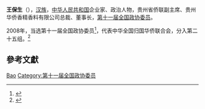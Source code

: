 '''王保生'''（{{bd|1952年||}}），[[汉族|汉族]]，[[中华人民共和国|中华人民共和国]]企业家、政治人物，贵州省侨联副主席、贵州华侨香精香料有限公司总裁、董事长，[[第十一届全国政协委员|第十一届全国政协委员]]。

2008年，当选第十一届全国政协委员<ref>{{cite news|title=第十一届全国政协委员名单|url=http://www.indaa.com.cn/zt/2009qglh/zxzs/200903/t20090303_127573.html|accessdate=2013-04-09|newspaper=新华社北京1月25日电 中国人民政治协商会议第十一届全国委员会委员名单(共2237人，2008年1月25日政协第十届全国委员会常务委员会第二十次会议通过)|date=2008年1月25日|deadurl=yes|archiveurl=https://web.archive.org/web/20130928014403/http://www.indaa.com.cn/zt/2009qglh/zxzs/200903/t20090303_127573.html|archivedate=2013年9月28日}}</ref>，代表中华全国归国华侨联合会，分入第二十五组。<ref>{{cite news|title=全国政协信息-王保生|url=http://www.cppcc.gov.cn/CMS/wylibary/showJcwyxtInfoWylibary.action?tabJcwyxt.guid=11W0008100&wytype=wjwy|accessdate=2013-04-11|newspaper=全国政协委员会|archive-date=2016-03-04|archive-url=https://web.archive.org/web/20160304203802/http://www.cppcc.gov.cn/CMS/wylibary/showJcwyxtInfoWylibary.action?tabJcwyxt.guid=11W0008100&wytype=wjwy|dead-url=no}}</ref>

== 參考文獻 ==
{{reflist}}

{{中国政治人物小作品}}
{{中华全国归国华侨联合会第九届委员会}}
{{中华全国归国华侨联合会第十届委员会}}

{{Authority control}}
{{DEFAULTSORT:Wang王}}
[[Category:王姓|Bao]]
[[Category:第十一届全国政协委员|Category:第十一届全国政协委员]]